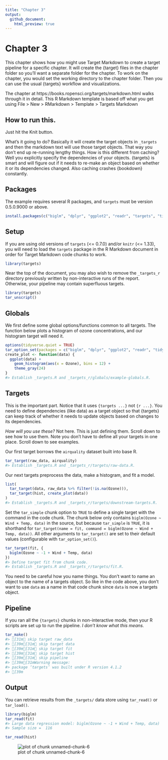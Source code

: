 ```yaml
---
title: "Chapter 3"
output:
  github_document:
    html_preview: true
---
```




# Chapter 3

This chapter shows how you might use Target Markdown to create a target pipeline for a specific chapter. It will create the {target} files in the chapter folder so you'll want a separate folder for the chapter. To work on the chapter, you would set the working directory to the chapter folder. Then you can use the usual {targets} workflow and visualizations. 

The chapter at https://books.ropensci.org/targets/markdown.html walks through it in detail. This R Markdown template is based off what you get using File > New > RMarkdown > Template > Targets Markdown

## How to run this.

Just hit the Knit button.

What's it going to do? Basically it will create the target objects in `_targets` and then the markdown text will use those target objects. That way you don't end up re-running lengthy things. How is this different from caching? Well you explicitly specify the dependencies of your objects. {targets} is smart and will figure out if it needs to re-make an object based on whether it or its dependencies changed. Also caching crashes {bookdown} constantly.

## Packages

The example requires several R packages, and `targets` must be version 0.5.0.9000 or above. 


```r
install.packages(c("biglm", "dplyr", "ggplot2", "readr", "targets", "tidyr"))
```

## Setup

If you are using old versions of `targets` (<= 0.7.0) and/or `knitr` (<= 1.33), you will need to load the `targets` package in the R Markdown document in order for Target Markdown code chunks to work.


```r
library(targets)
```

Near the top of the document, you may also wish to remove the `_targets_r` directory previously written by non-interactive runs of the report. Otherwise, your pipeline may contain superfluous targets.


```r
library(targets)
tar_unscript()
```

## Globals

We first define some global options/functions common to all targets. The function below plots a histogram of ozone concentrations, and our histogram target will need it.


```r
options(tidyverse.quiet = TRUE)
tar_option_set(packages = c("biglm", "dplyr", "ggplot2", "readr", "tidyr"))
create_plot <- function(data) {
  ggplot(data) +
    geom_histogram(aes(x = Ozone), bins = 12) +
    theme_gray(24)
}
#> Establish _targets.R and _targets_r/globals/example-globals.R.
```

## Targets

This is the important part. Notice that it uses `{targets ...}` not `{r ...}`. You need to define dependencies (like data) as a target object so that {targets} can keep track of whether it needs to update objects based on changes to its dependencies.

*How will you use these?* Not here. This is just defining them. Scroll down to see how to use them. Note you don't have to define all your targets in one place. Scroll down to see examples.

Our first target borrows the `airquality` dataset built into base R.


```r
tar_target(raw_data, airquality)
#> Establish _targets.R and _targets_r/targets/raw-data.R.
```

Our next targets preprocess the data, make a histogram, and fit a model.


```r
list(
  tar_target(data, raw_data %>% filter(!is.na(Ozone))),
  tar_target(hist, create_plot(data))
)
#> Establish _targets.R and _targets_r/targets/downstream-targets.R.
```

Set the `tar_simple` chunk option to `TRUE` to define a single target with the command in the code chunk. The chunk below only contains `biglm(Ozone ~ Wind + Temp, data)` in the source, but because `tar_simple` is `TRUE`, it is shorthand for `tar_target(name = fit, command = biglm(Ozone ~ Wind + Temp, data))`. All other arguments to `tar_target()` are set to their default values (configurable with `tar_option_set()`).


```r
tar_target(fit, {
  biglm(Ozone ~ -1 + Wind + Temp, data)
})
#> Define target fit from chunk code.
#> Establish _targets.R and _targets_r/targets/fit.R.
```

You need to be careful how you name things. You don't want to name an object to the name of a targets object. So like in the code above, you don't want to use `data` as a name in that code chunk since `data` is now a targets object.

## Pipeline

If you ran all the `{targets}` chunks in non-interactive mode, then your R scripts are set up to run the pipeline. *I don't know what this means.*


```r
tar_make()
#> [31m✓ skip target raw_data
#> [39m[31m✓ skip target data
#> [39m[31m✓ skip target fit
#> [39m[31m✓ skip target hist
#> [39m[31m✓ skip pipeline
#> [39m[31mWarning message:
#> package ‘targets’ was built under R version 4.1.2 
#> [39m
```

## Output

You can retrieve results from the `_targets/` data store using `tar_read()` or `tar_load()`.


```r
library(biglm)
tar_read(fit)
#> Large data regression model: biglm(Ozone ~ -1 + Wind + Temp, data)
#> Sample size =  116
```


```r
tar_read(hist)
```

![plot of chunk unnamed-chunk-6](figure/unnamed-chunk-6-1.png)



